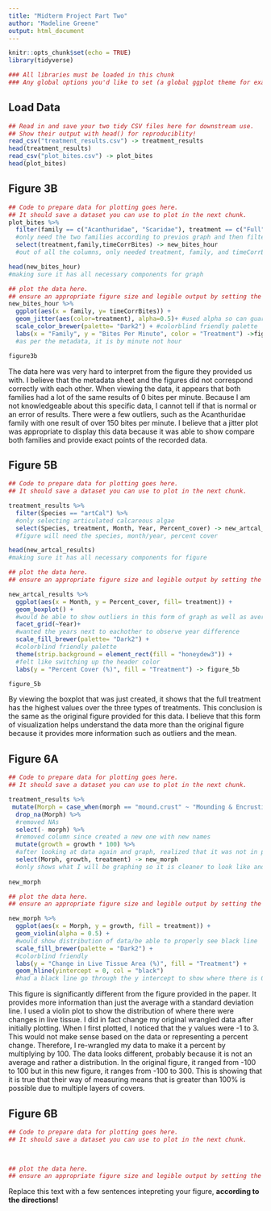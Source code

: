 ```yaml
---
title: "Midterm Project Part Two"
author: "Madeline Greene"
output: html_document
---
```

<!-- Remember to set a custom THEME and HIGHLIGHTING in the YAML front matter above -->

```r
knitr::opts_chunk$set(echo = TRUE)
library(tidyverse)

### All libraries must be loaded in this chunk
### Any global options you'd like to set (a global ggplot theme for example) should go here
```



## Load Data

```r
## Read in and save your two tidy CSV files here for downstream use. 
## Show their output with head() for reproduciblity!
read_csv("treatment_results.csv") -> treatment_results
head(treatment_results)
read_csv("plot_bites.csv") -> plot_bites
head(plot_bites)
```


## Figure 3B

```r
## Code to prepare data for plotting goes here. 
## It should save a dataset you can use to plot in the next chunk.
plot_bites %>%
  filter(family == c("Acanthuridae", "Scaridae"), treatment == c("Full", "Partial", "Control")) %>% 
  #only need the two families according to previos graph and then filtered all treatment types
  select(treatment,family,timeCorrBites) -> new_bites_hour
  #out of all the columns, only needed treatment, family, and timeCorrBites

head(new_bites_hour)
#making sure it has all necessary components for graph
```

```r
## plot the data here.
## ensure an appropriate figure size and legible output by setting the fig.width and fig.height for this chunk
new_bites_hour %>%
  ggplot(aes(x = family, y= timeCorrBites)) +
  geom_jitter(aes(color=treatment), alpha=0.5)+ #used alpha so can guarantee seeing all of the points
  scale_color_brewer(palette= "Dark2") + #colorblind friendly palette
  labs(x = "Family", y = "Bites Per Minute", color = "Treatment") ->figure3b 
  #as per the metadata, it is by minute not hour

figure3b

```

The data here was very hard to interpret from the figure they provided us with. I believe that the metadata sheet and the figures did not correspond correctly with each other. When viewing the data, it appears that both families had a lot of the same results of 0 bites per minute. Because I am not knowledgeable about this specific data, I cannot tell if that is normal or an error of results. There were a few outliers, such as the Acanthuridae family with one result of over 150 bites per minute. I believe that a jitter plot was appropriate to display this data because it was able to show compare both families and provide exact points of the recorded data.  

## Figure 5B

```r
## Code to prepare data for plotting goes here. 
## It should save a dataset you can use to plot in the next chunk.

treatment_results %>%
  filter(Species == "artCal") %>% 
  #only selecting articulated calcareous algae
  select(Species, treatment, Month, Year, Percent_cover) -> new_artcal_results
  #figure will need the species, month/year, percent cover

head(new_artcal_results)
#making sure it has all necessary components for figure
```

```r
## plot the data here.
## ensure an appropriate figure size and legible output by setting the fig.width and fig.height for this chunk

new_artcal_results %>%
  ggplot(aes(x = Month, y = Percent_cover, fill= treatment)) +
  geom_boxplot() +
  #would be able to show outliers in this form of graph as well as average
  facet_grid(~Year)+
  #wanted the years next to eachother to observe year difference
  scale_fill_brewer(palette= "Dark2") +
  #colorblind friendly palette 
  theme(strip.background = element_rect(fill = "honeydew3")) +
  #felt like switching up the header color
  labs(y = "Percent Cover (%)", fill = "Treatment") -> figure_5b

figure_5b
```


By viewing the boxplot that was just created, it shows that the full treatment has the highest values over the three types of treatments. This conclusion is the same as the original figure provided for this data. I believe that this form of visualization helps understand the data more than the original figure because it provides more information such as outliers and the mean. 


## Figure 6A

```r
## Code to prepare data for plotting goes here. 
## It should save a dataset you can use to plot in the next chunk.

treatment_results %>%
 mutate(Morph = case_when(morph == "mound.crust" ~ "Mounding & Encrusting Corals", morph == "branch" ~ "Branching Corals")) %>%
  drop_na(Morph) %>%
  #removed NAs
  select(- morph) %>%
  #removed column since created a new one with new names
  mutate(growth = growth * 100) %>%
  #after looking at data again and graph, realized that it was not in percent so needed to multiply by 100
  select(Morph, growth, treatment) -> new_morph
  #only shows what I will be graphing so it is cleaner to look like and when deciding how to wrangle data
  
new_morph
```

```r
## plot the data here.
## ensure an appropriate figure size and legible output by setting the fig.width and fig.height for this chunk

new_morph %>%
  ggplot(aes(x = Morph, y = growth, fill = treatment)) +
  geom_violin(alpha = 0.5) +
  #would show distribution of data/be able to properly see black line
  scale_fill_brewer(palette = "Dark2") +
  #colorblind friendly
  labs(y = "Change in Live Tissue Area (%)", fill = "Treatment") +
  geom_hline(yintercept = 0, col = "black") 
  #had a black line go through the y intercept to show where there is 0 % change
```


This figure is significantly different from the figure provided in the paper. It provides more information than just the average with a standard deviation line. I used a violin plot to show the distribution of where there were changes in live tissue. I did in fact change my original wrangled data after initially plotting. When I first plotted, I noticed that the y values were -1 to 3. This would not make sense based on the data or representing a percent change. Therefore, I re-wrangled my data to make it a percent by multiplying by 100. The data looks different, probably because it is not an average and rather a distribution. In the original figure, it ranged from -100 to 100 but in this new figure, it ranges from -100 to 300. This is showing that it is true that their way of measuring means that is greater than 100% is possible due to multiple layers of covers.



## Figure 6B

```r
## Code to prepare data for plotting goes here. 
## It should save a dataset you can use to plot in the next chunk.

  
```

```r
## plot the data here.
## ensure an appropriate figure size and legible output by setting the fig.width and fig.height for this chunk
```


Replace this text with a few sentences intepreting your figure, **according to the directions!**


<!-- 
Remove the overall HTML comment if you want to do the bonus. 

## BONUS FIGURE

```r
## Code to prepare data for plotting goes here. 
## It should save a dataset you can use to plot in the next chunk.
```

```r
## plot the data here.
## ensure an appropriate figure size and legible output by setting the fig.width and fig.height for this chunk
```


Replace this text with a few sentences intepreting your figure, **according to the directions!**

-->